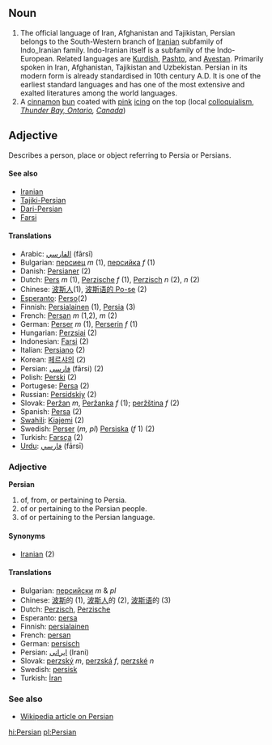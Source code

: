==Noun==
#The official language of Iran, Afghanistan and Tajikistan, Persian belongs to the South-Western branch of [[Iranian]] subfamily of Indo_Iranian family. Indo-Iranian itself is a subfamily of the Indo-European.  Related languages are [[Kurdish]], [[Pashto]], and [[Avestan]].  Primarily spoken in Iran, Afghanistan, Tajikistan and Uzbekistan. Persian in its modern form is already standardised in 10th century A.D. It is one of the earliest standard languages and has one of the most extensive and exalted literatures among the world languages.
#A [[cinnamon]] [[bun]] coated with [[pink]] [[icing]] on the top (local [[colloquialism]], ''[http://en.wikipedia.org/wiki/Thunder_Bay%2C_Ontario Thunder Bay, Ontario], [[Canada]]'')

==Adjective==
Describes a person, place or object referring to Persia or Persians.

====See also====
*[[Iranian]] 
*[[Tajiki-Persian]]
*[[Dari-Persian]]
*[[Farsi]]

====Translations====

*Arabic: [[الفارسي]] (fārsī)
*Bulgarian: [[персиец]] ''m'' (1), [[персийка]] ''f'' (1)
*Danish: [[Persianer]] (2)
*Dutch: [[Pers]] ''m'' (1), [[Perzische]] ''f'' (1), [[Perzisch]] ''n'' (2), ''n'' (2)
*Chinese: [[波斯人]](1), [[波斯语的 Po-se]] (2)
*[[Esperanto]]: [[Perso]](2)
*Finnish: [[Persialainen]] (1), [[Persia]] (3)
*French: [[Persan]] ''m'' (1,2), ''m'' (2)
*German: [[Perser]] ''m'' (1), [[Perserin]] ''f'' (1)
*Hungarian:  [[Perzsiai]] (2)
*Indonesian: [[Farsi]] (2)
*Italian: [[Persiano]] (2)
*Korean: [[페르샤의]] (2)
*Persian: [[فارسی]] (fārsi) (2)
*Polish: [[Perski]] (2)
*Portugese: [[Persa]] (2)
*Russian: [[Persidskiy]] (2)
*Slovak: [[Peržan#Slovak|Peržan]] ''m'', [[Peržanka]] ''f'' (1); [[peržština]] ''f'' (2)
*Spanish: [[Persa]] (2)
*[[Swahili]]: [[Kiajemi]] (2)
*Swedish: [[Perser]] (''m, pl'') [[Persiska]] (''f'' 1) (2)
*Turkish: [[Farsça]] (2)
*[[Urdu]]: [[فارسي]] (fārsī)

===Adjective===
'''Persian'''

# of, from, or pertaining to Persia.
# of or pertaining to the Persian people.
# of or pertaining to the Persian language.

====Synonyms====
*[[Iranian]] (2)

====Translations====
*Bulgarian: [[персийски]] ''m'' & ''pl''
*Chinese: [[波斯]]的 (1), [[波斯人]]的 (2), [[波斯语]]的 (3)
*Dutch: [[Perzisch]], [[Perzische]]
*Esperanto: [[persa]]
*Finnish: [[persialainen]]
*French: [[persan]]
*German: [[persisch]]
*Persian: [[ایرانی]] (Irani)
*Slovak: [[perzský]] ''m'', [[perzská]] ''f'', [[perzské]] ''n''
*Swedish: [[persisk]]
*Turkish: [[İran]]

===See also===
*[[w:Persian|Wikipedia article on Persian]]

[[hi:Persian]]
[[pl:Persian]]